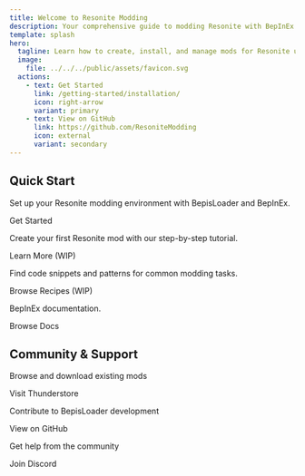 ```yaml
---
title: Welcome to Resonite Modding
description: Your comprehensive guide to modding Resonite with BepInEx
template: splash
hero:
  tagline: Learn how to create, install, and manage mods for Resonite using BepInEx and BepisLoader
  image:
    file: ../../../public/assets/favicon.svg
  actions:
    - text: Get Started
      link: /getting-started/installation/
      icon: right-arrow
      variant: primary
    - text: View on GitHub
      link: https://github.com/ResoniteModding
      icon: external
      variant: secondary
---
```



## Quick Start

<CardGrid stagger>
  <Card title="Installation Guide" icon="rocket">
    <p>Set up your Resonite modding environment with BepisLoader and BepInEx.</p>
    <LinkButton href="/getting-started/installation/" variant="primary">
      Get Started
    </LinkButton>
  </Card>
  <Card title="First Mod" icon="pencil">
    <p>Create your first Resonite mod with our step-by-step tutorial.</p>
    <LinkButton>Learn More (WIP)</LinkButton>
  </Card>
  <Card title="Common Recipes" icon="open-book">
    <p>Find code snippets and patterns for common modding tasks.</p>
    <LinkButton>Browse Recipes (WIP)</LinkButton>
  </Card>
  <Card title="API Reference" icon="seti:json">
    <p>BepInEx documentation.</p>
    <LinkButton href="/reference/">Browse Docs</LinkButton>
  </Card>
</CardGrid>

## Community & Support

<CardGrid stagger>
  <Card title="Mod Repository" icon="external">
    <p>Browse and download existing mods</p>
    <LinkButton href="https://thunderstore.io/c/resonite/" variant="secondary" icon="external">
      Visit Thunderstore
    </LinkButton>
  </Card>
  <Card title="BepisLoader Source Code" icon="github">
    <p>Contribute to BepisLoader development</p>
    <LinkButton href="https://github.com/art0007i/BepisLoader" variant="secondary" icon="external">
      View on GitHub
    </LinkButton>
  </Card>
  <Card title="Discord Server" icon="discord">
    <p>Get help from the community</p>
    <LinkButton href="https://discord.gg/vCDJK9xyvm" variant="secondary" icon="external">
      Join Discord
    </LinkButton>
  </Card>
</CardGrid>
